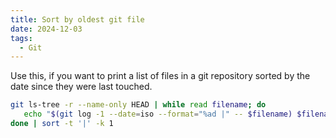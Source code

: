 ```yaml
---
title: Sort by oldest git file
date: 2024-12-03
tags:
  - Git
---
```


Use this, if you want to print a list of files in a git repository sorted by the date since they were last touched.

```bash
git ls-tree -r --name-only HEAD | while read filename; do
   echo "$(git log -1 --date=iso --format="%ad |" -- $filename) $filename"
done | sort -t '|' -k 1
```




